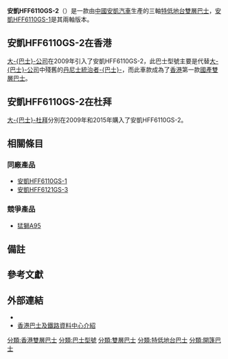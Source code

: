 {{noteTA
|1=zh-cn:低地板;zh-hk:特低地台;zh-tw:低底盤;
|2=zh-tw:公車;zh-hans:公交车;zh-hk:巴士;
}}
{{巴士型號信息框
| background       = 
| name             = 安凱HFF6110GS-2
| imagesize        = 300px
| image            = The Big Bus Hong Kong number 9.jpg
| caption          = 行走大-{巴士}-九龍遊的安凱HFF6110GS-2
| image_two        = 
| caption_two      = 於香港荷李活道的一輛[[大巴士公司|大-{巴士}-公司]]安凱開篷巴士
| image_three      =
| caption_three    = 香港上環荷李活道一景
| manufacturer     = [[安凱汽車|安凱汽車]]
| factory          = {{CHN}}[[安徽省|安徽省]][[合肥市|合肥市]]
| replaced         = 
| yearconstruction = 2008年至今
| successor        = 
| competitor       = [[猛獅A95|猛獅A95]]
| Operator         = [[大巴士公司|大-{巴士}-公司]]
| assembly         = {{CHN}}
| length           = 11.5米
| width            = 2.5米
| height           = 
| capacity         = {{ubl|上層座位：55|下層座位：22{{noteTag|name=註1|1=由於全部大巴士的車輛不設企位，所以將[[:wikia:hkbus:輪椅停放區|輪椅停放區]]計算在內。}}|總載客量：77}}
| floortype        = [[特低地台巴士|特低地台巴士]]
| doors            = 2
| weight           = 
| chassis          = 
| engine           = [[康明斯|康明斯]] ISLe/ISL
| gearbox          = [[采埃孚|ZF]] 6HP602CN（6前速）<br />[[福伊特|Voith]] DIWA 864.5D4（4前速）
| horsepower       = 340hp
}}
'''安凱HFF6110GS-2'''（{{lang-en|'''Ankai HFF6110GS-2'''}}）是一款由[[中華人民共和國|中國]][[安凱汽車|安凱汽車]]生產的三軸[[特低地台巴士|特低地台]][[雙層巴士|雙層巴士]]，[[安凱HFF6110GS-1|安凱HFF6110GS-1]]是其兩軸版本{{refTag|1={{Cite web|url=http://blog.sina.com.cn/s/blog_51aad03f0100l8fl.html|title=安凱雙層-{巴士}- 香港觀光運營|accessdate=2017-01-10|date=2010-09-28|publisher=[[新浪博客|新浪博客]]|language=zh-hans}}}}。

== 安凱HFF6110GS-2在香港 ==
[[大巴士公司|大-{巴士}-公司]]在2009年引入了安凱HFF6110GS-2，此巴士型號主要是代替[[大巴士公司|大-{巴士}-公司]]中殘舊的[[丹尼士統治者巴士|丹尼士統治者-{巴士}-]]，而此車款成為了[[香港|香港]]第一款[[中國製造|國產]][[雙層巴士|雙層巴士]]。

== 安凱HFF6110GS-2在杜拜 ==
[[大巴士公司#杜拜|大-{巴士}-杜拜]]分別在2009年和2015年購入了安凱HFF6110GS-2{{refTag|1={{cite web |url=http://www.ankai.com/companynews/2711.htm|title=一流品質折服歐美 安凱雙層-{巴士}-再入高端市場|accessdate=2017-01-27|date=2015-06-08|website=[[安凱汽車|安凱汽車]]|language=zh-hans}}}}。

== 相關條目 ==
=== 同廠產品 ===
* [[安凱HFF6110GS-1|安凱HFF6110GS-1]]
* [[安凱HFF6121GS-3|安凱HFF6121GS-3]]

=== 競爭產品 ===
* [[猛獅A95|猛獅A95]]

== 備註 ==
{{NoteFoot}}

== 參考文獻 ==
{{RefFoot}}

== 外部連結 ==
{{Commonscat|Ankai HFF6110GS-2}}
* {{Ebthk|安凱HFF6110GS-2型|安凱HFF6110GS-2}}
* [https://web.archive.org/web/20130519221151/http://hkbric.hkbdc.info/bic/intro/bigbus-ankai.htm 香港巴士及鐵路資料中心介紹]

{{安凱汽車}}

[[分類:香港雙層巴士|分類:香港雙層巴士]]
[[分類:巴士型號|分類:巴士型號]]
[[分類:雙層巴士|分類:雙層巴士]]
[[分類:特低地台巴士|分類:特低地台巴士]]
[[分類:開篷巴士|分類:開篷巴士]]